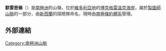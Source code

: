 {{coord|72|18|S|168|3|E|source:GNIS|display=title}}

'''默雷恩嶺'''（{{lang-en|Moraine Ridge}}）是[[南極洲|南極洲]]的山嶺，位於[[維多利亞地|維多利亞地]]的[[博克格雷溫克海岸|博克格雷溫克海岸]]，屬於[[製圖師山脈|製圖師山脈]]的一部分，由[[新西蘭|新西蘭]]的探險隊命名，現時由[[南極條約體系|南極條約體系]]管理。

==外部連結==
{{cite gnis | type = antarid | id = 10225| name = Moraine Ridge| accessdate = 2013-11-06}}

{{DEFAULTSORT:Moraine Ridge}}
[[Category:南極洲山脈|Category:南極洲山脈]]


{{BorchgrevinkCoast-geo-stub}}